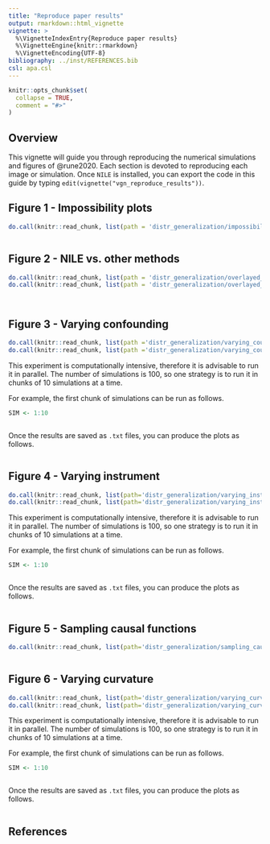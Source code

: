 ```yaml
---
title: "Reproduce paper results"
output: rmarkdown::html_vignette
vignette: >
  %\VignetteIndexEntry{Reproduce paper results}
  %\VignetteEngine{knitr::rmarkdown}
  %\VignetteEncoding{UTF-8}
bibliography: ../inst/REFERENCES.bib
csl: apa.csl
---
```


```r
knitr::opts_chunk$set(
  collapse = TRUE,
  comment = "#>"
)
```



## Overview
This vignette will guide you through reproducing the numerical simulations and figures of @rune2020.
Each section is devoted to reproducing each image or simulation.
Once `NILE` is installed, you can export the code in this guide by typing `edit(vignette("vgn_reproduce_results"))`.



## Figure 1 - Impossibility plots
```r
do.call(knitr::read_chunk, list(path = 'distr_generalization/impossibility/impossibility_results.R'))
```

```r

```



## Figure 2 - NILE vs. other methods
```r
do.call(knitr::read_chunk, list(path = 'distr_generalization/overlayed_estimates/overlay_estimates.R'))
do.call(knitr::read_chunk, list(path = 'distr_generalization/overlayed_estimates/plot.R'))
```

```r

```

```r

```



## Figure 3 - Varying confounding
```r
do.call(knitr::read_chunk, list(path ='distr_generalization/varying_counfounding/varying_confounding1.R'))
do.call(knitr::read_chunk, list(path ='distr_generalization/varying_counfounding/plot.R'))
```

This experiment is computationally intensive, therefore it is advisable to run it in parallel. The number of simulations is 100, so one strategy is to run it in chunks of 10 simulations at a time. 

For example, the first chunk of simulations can be run as follows.

```r
SIM <- 1:10

```


```r

```

Once the results are saved as `.txt` files, you can produce the plots as follows.

```r

```



## Figure 4 - Varying instrument
```r
do.call(knitr::read_chunk, list(path='distr_generalization/varying_instrument/varying_instrument1.R'))
do.call(knitr::read_chunk, list(path='distr_generalization/varying_instrument/plot.R'))
```

This experiment is computationally intensive, therefore it is advisable to run it in parallel. The number of simulations is 100, so one strategy is to run it in chunks of 10 simulations at a time. 

For example, the first chunk of simulations can be run as follows.

```r
SIM <- 1:10

```


```r

```

Once the results are saved as `.txt` files, you can produce the plots as follows.

```r

```



## Figure 5 - Sampling causal functions
```r
do.call(knitr::read_chunk, list(path='distr_generalization/sampling_causal_function/plot_sample_functions.R'))
```

```r

```



## Figure 6 - Varying curvature
```r
do.call(knitr::read_chunk, list(path='distr_generalization/varying_curvature/nz_curvature_strong1.R'))
do.call(knitr::read_chunk, list(path='distr_generalization/varying_curvature/plot.R'))
```

This experiment is computationally intensive, therefore it is advisable to run it in parallel. The number of simulations is 100, so one strategy is to run it in chunks of 10 simulations at a time. 

For example, the first chunk of simulations can be run as follows.

```r
SIM <- 1:10

```


```r

```

Once the results are saved as `.txt` files, you can produce the plots as follows.

```r

```



## References



